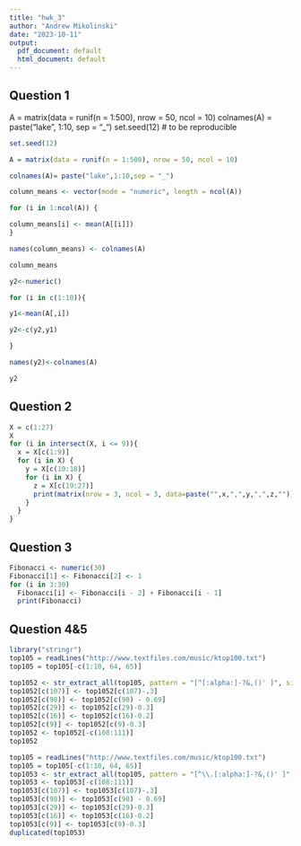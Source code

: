 ```yaml
---
title: "hwk_3"
author: "Andrew Mikolinski"
date: "2023-10-11"
output:
  pdf_document: default
  html_document: default
---
```


## Question 1 ##


A = matrix(data = runif(n = 1:500), nrow = 50, ncol = 10)
colnames(A) = paste("lake", 1:10, sep = "_")
set.seed(12) # to be reproducible


```r
set.seed(12) 

A = matrix(data = runif(n = 1:500), nrow = 50, ncol = 10)

colnames(A)= paste("lake",1:10,sep = "_")

column_means <- vector(mode = "numeric", length = ncol(A))

for (i in 1:ncol(A)) {

column_means[i] <- mean(A[[i]])
}

names(column_means) <- colnames(A)

column_means

y2<-numeric()

for (i in c(1:10)){

y1<-mean(A[,i])

y2<-c(y2,y1)

}

names(y2)<-colnames(A)

y2
```

## Question 2 ##
```r

X = c(1:27)
X
for (i in intersect(X, i <= 9)){
  x = X[c(1:9)]
  for (i in X) {
    y = X[c(10:18)]
    for (i in X) {
      z = X[c(19:27)]
      print(matrix(nrow = 3, ncol = 3, data=paste("",x,",",y,",",z,"")))
    }
  }
}

```


## Question 3 ##
```r
Fibonacci <- numeric(30)
Fibonacci[1] <- Fibonacci[2] <- 1
for (i in 3:30) 
  Fibonacci[i] <- Fibonacci[i - 2] + Fibonacci[i - 1]
  print(Fibonacci)
```

## Question 4&5 ##

```r
library("stringr")
top105 = readLines("http://www.textfiles.com/music/ktop100.txt")
top105 = top105[-c(1:10, 64, 65)]

top1052 <- str_extract_all(top105, pattern = "[^[:alpha:]-?&,()' ]", simplify = FALSE)
top1052[c(107)] <- top1052[c(107)-.3] 
top1052[c(98)] <- top1052[c(98) - 0.69]
top1052[c(29)] <- top1052[c(29)-0.3]
top1052[c(16)] <- top1052[c(16)-0.2]
top1052[c(9)] <- top1052[c(9)-0.3]
top1052 <- top1052[-c(108:111)]
top1052

top105 = readLines("http://www.textfiles.com/music/ktop100.txt")
top105 = top105[-c(1:10, 64, 65)]
top1053 <- str_extract_all(top105, pattern = "[^\\.[:alpha:]-?&,()' ]", simplify = FALSE)
top1053 <- top1053[-c(108:111)]
top1053[c(107)] <- top1053[c(107)-.3] 
top1053[c(98)] <- top1053[c(98) - 0.69]
top1053[c(29)] <- top1053[c(29)-0.3]
top1053[c(16)] <- top1053[c(16)-0.2]
top1053[c(9)] <- top1053[c(9)-0.3]
duplicated(top1053)
```




